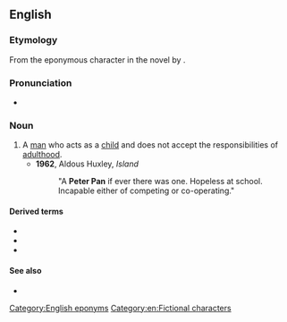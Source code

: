 ==English==

===Etymology===
From the eponymous character in the novel ''{{w|Peter Pan}}'' by {{w|J. M. Barrie}}.

===Pronunciation===
* {{rhymes|æn|lang=en}}

===Noun===
{{en-noun|head=[[Peter]] Pan}}

# A [[man]] who acts as a [[child]] and does not accept the responsibilities of [[adulthood]].
#* '''1962''', Aldous Huxley, ''Island''
#*: "A '''Peter Pan''' if ever there was one. Hopeless at school. Incapable either of competing or co-operating."

====Derived terms====
* {{l|en|Peter Pan collar}}
* {{l|en|Peter Pan generation}}
* {{l|en|Peter Pan syndrome}}

====See also====
* {{l|en|John-a-dreams}}

[[Category:English eponyms]]
[[Category:en:Fictional characters]]